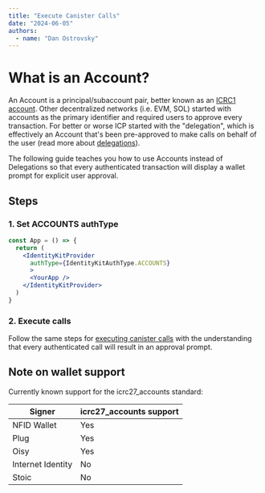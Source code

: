 ```yaml
---
title: "Execute Canister Calls"
date: "2024-06-05"
authors:
  - name: "Dan Ostrovsky"
---
```



# What is an Account?

An Account is a principal/subaccount pair, better known as an [ICRC1 account](https://internetcomputer.org/docs/current/references/icrc1-standard#textual-encoding-of-accounts).
Other decentralized networks (i.e. EVM, SOL) started with accounts as the primary identifier and required
users to approve every transaction. For better or worse ICP started with the "delegation", which is effectively
an Account that's been pre-approved to make calls on behalf of the user (read more about [delegations](/miscellaneous/delegation-toolkit)).

The following guide teaches you how to use Accounts instead of Delegations so that
every authenticated transaction will display a wallet prompt for explicit user approval.

## Steps

### 1. Set ACCOUNTS authType

```jsx
const App = () => {
  return (
    <IdentityKitProvider
      authType={IdentityKitAuthType.ACCOUNTS}
      >
      <YourApp />
    </IdentityKitProvider>
  )
}
```

### 2. Execute calls

Follow the same steps for [executing canister calls](/getting-started/executing-canister-calls)
with the understanding that every authenticated call will result in an approval prompt.

## Note on wallet support

Currently known support for the icrc27_accounts standard:

| Signer              | icrc27_accounts support     |
| ------------------------ | ------------------ |
| NFID Wallet                  | Yes             |
| Plug | Yes |
| Oisy | Yes |
| Internet Identity       | No             |
| Stoic | No |